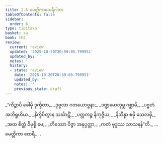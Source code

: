 ```yaml
---
title: 2.6 မေတ္တိကာထေရီဂါထာ
tableOfContents: false
sidebar:
  order: 6
type: tipitaka
basket: su
book: th2
review:
  current: review
  updated: '2025-10-20T20:59:05.799951'
  updated_by: ''
  notes: ''
  history:
  - state: review
    date: '2025-10-20T20:59:05.799951'
    updated_by: ''
    notes: ''
    previous_state: draft
---
```



<DynamicBreadcrumb />


<ReviewStatus review={frontmatter.review} showDetails={true} />

<HypothesisAnnotation frontmatter={frontmatter} />

<Division number="29" book="th2" e="ch" v="19" p="382">

<Paragraph number="54" type="verses" book="th2">
_“ကိဉ္စာပိ ခေါမှိ ဒုက္ခိတာ,_  
_ဒုဗ္ဗလာ ဂတယောဗ္ဗနာ;_  
_ဒဏ္ဍမောလုဗ္ဘ ဂစ္ဆာမိ,_  
_ပဗ္ဗတံ အဘိရူဟိယ._  

</Paragraph>

</Division>
<Division number="30" book="th2" e="ch" v="19" p="382">

<Paragraph number="55" type="verses" book="th2">
_နိက္ခိပိတွာန သင်္ဃာဋိံ,_  
_ပတ္တကဉ္စ နိကုဇ္ဇိယ;_  
_နိသိန္နာ စမှိ သေလမှိ,_  
_အထ စိတ္တံ ဝိမုစ္စိ မေ;_  
_တိဿော ဝိဇ္ဇာ အနုပ္ပတ္တာ,_  
_ကတံ ဗုဒ္ဓဿ သာသနန်”တိ._  


</Paragraph>
</Division>

<Paragraph number="56" type="center" book="th2">
…  မေတ္တိကာ ထေရီ… .
</Paragraph>